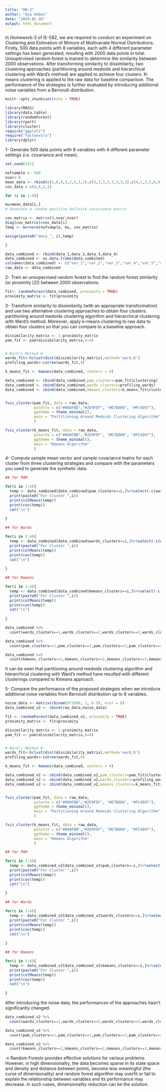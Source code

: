 ```yaml
---
title: "HW-3"
author: "Oya Hoban"
date: "2024-01-16"
output: html_document
---
```


In Homework-3 of IE-582, we are required to conduct an experiment on Clustering and Estimation of Mixture of Multivariate Normal Distributions. 
Firstly, 500 data points with 8 variables, each with 4 different parameter settings has been generated, resulting with 2000 data points in total. Unsupervised random forest is trained to determine the similarity between 2000 observations. After transforming similarity to dissimilarity, two clustering approaches (partitioning around medoids and hierarchical clustering with Ward’s method) are applied to achieve four clusters. K-means clustering is applied to the raw data for baseline comparison. The performance of the strategies is further evaluated by introducing additional noise variables from a Bernoulli distribution.

```r
knitr::opts_chunk$set(echo = TRUE)

library(MASS)
library(data.table)
library(randomForest)
library(rpart)
library(cluster)
require("ggplot2")
require("factoextra")
library(dplyr)
```
1- Generate 500 data points with 8 variables with 4 different parameter settings (i.e. covariance and
mean).
```r

set.seed(331)

nofsample <- 500
nvar<-8
mean_data <- rbind(c(5,6,4,3,2,5,3,1),c(3,3,3,3,3,3,3,3),c(4,1,2,5,6,9,3,4),c(4,4,4,4,3,3,2,2))
cov_data = c(4,5,2,1)

for (i in 1:4){

mu=mean_data[i,]
# Generate a random positive definite covariance matrix

cov_matrix <- matrix(0,nvar,nvar)
diag(cov_matrix)=cov_data[i]
temp <- mvrnorm(nofsample, mu, cov_matrix)

assign(paste0("data_", i),temp)

}

data_combined <- rbind(data_1,data_2,data_3,data_4)
data_combined <- as.data.frame(data_combined)
colnames(data_combined) <- c("var_1","var_2","var_3","var_4","var_5","var_6","var_7","var_8")
raw_data <- data_combined
```



2- Train an unsupervised random forest to find the random forest similarity (or proximity [2]) between
2000 observations.

```r
fit<- randomForest(data_combined, proximity = TRUE)
proximity_matrix <- fit$proximity

```


3- Transform similarity to dissimilarity (with an appropriate transformation) and use two alternative clustering approaches to obtain four clusters: partitioning around medoids clustering algorithm and hierarchical clustering with Ward’s method. Moreover, apply k-means clustering to raw data to obtain four clusters so that you can compare to a baseline approach.
```r
dissimilarity_matrix <- 1-proximity_matrix
pam_fit <- pam(dissimilarity_matrix,k=4)


# Ward’s Method #
wards_fit<-hclust(dist(dissimilarity_matrix),method='ward.D')
profiling_wards<-cutree(wards_fit,4)

k_means_fit <- kmeans(data_combined, centers = 4)

data_combined <- cbind(data_combined,pam_clusters=pam_fit$clustering)
data_combined <- cbind(data_combined,wards_clusters=profiling_wards)
data_combined <- cbind(data_combined,kmeans_clusters=k_means_fit$cluster)



```

```r
fviz_cluster(pam_fit, data = raw_data,
             palette = c("#00AFBB","#2E9FDF", "#E7B800", "#FC4E07"),
             ggtheme = theme_minimal(),
             main = "Partitioning Around Medoids Clustering Algorithm"
             )

fviz_cluster(k_means_fit, data = raw_data,
             palette = c("#00AFBB","#2E9FDF", "#E7B800", "#FC4E07"),
             ggtheme = theme_minimal(),
             main = "Kmeans Algorithm"
             )
```

4- Compute sample mean vector and sample covariance matrix for each cluster from three clustering
strategies and compare with the parameters you used to generate the synthetic data.

```r
## for PAM

for(i in 1:4){
  temp <- data_combined[data_combined$pam_clusters==i,]%>%select(-c(wards_clusters,kmeans_clusters,pam_clusters))
  print(paste0("For Cluster ",i))
  print(colMeans(temp))
  print(cov(temp))
  cat("\n")  
  
}

```

```r
## for Wards

for(i in 1:4){
  temp <- data_combined[data_combined$wards_clusters==i,]%>%select(-c(wards_clusters,kmeans_clusters,pam_clusters))
  print(paste0("For Cluster ",i))
  print(colMeans(temp))
  print(cov(temp))
  cat("\n")  
  
}
```

```r
## for Kmeans

for(i in 1:4){
  temp <- data_combined[data_combined$kmeans_clusters==i,]%>%select(-c(wards_clusters,kmeans_clusters,pam_clusters))
  print(paste0("For Cluster ",i))
  print(colMeans(temp))
  print(cov(temp))
  cat("\n")  
  
}
```

```r
data_combined %>%
  count(wards_clusters==1,wards_clusters==2,wards_clusters==3,wards_clusters==4)

data_combined %>%
  count(pam_clusters==1,pam_clusters==2,pam_clusters==3,pam_clusters==4)

data_combined %>%
  count(kmeans_clusters==1,kmeans_clusters==2,kmeans_clusters==3,kmeans_clusters==4)
```

It can be seen that partitioning around medoids clustering algorithm and hierarchical clustering with Ward’s method have resulted with different clusterings compared to Kmeans approach.


5- Compare the performance of the proposed strategies when we introduce additional noise variables from
Bernoulli distribution up to 8 variables.

```r
noise_data <- matrix(rbinom(8*2000, 1, 0.5), ncol = 8)
data_combined_v2 <- cbind(raw_data,noise_data)

```


```r
fit <- randomForest(data_combined_v2, proximity = TRUE)
proximity_matrix <- fit$proximity

```


```r
dissimilarity_matrix <- 1-proximity_matrix
pam_fit <- pam(dissimilarity_matrix,k=4)


# Ward’s Method #
wards_fit<-hclust(dist(dissimilarity_matrix),method='ward.D')
profiling_wards<-cutree(wards_fit,4)

k_means_fit <- kmeans(data_combined, centers = 4)

data_combined_v2 <- cbind(data_combined_v2,pam_clusters=pam_fit$clustering)
data_combined_v2 <- cbind(data_combined_v2,wards_clusters=profiling_wards)
data_combined_v2 <- cbind(data_combined_v2,kmeans_clusters=k_means_fit$cluster)



```

```r
fviz_cluster(pam_fit, data = raw_data,
             palette = c("#00AFBB","#2E9FDF", "#E7B800", "#FC4E07"),
             ggtheme = theme_minimal(),
             main = "Partitioning Around Medoids Clustering Algorithm"
             )

fviz_cluster(k_means_fit, data = raw_data,
             palette = c("#00AFBB","#2E9FDF", "#E7B800", "#FC4E07"),
             ggtheme = theme_minimal(),
             main = "Kmeans Algorithm"
             )
```


```r
## for PAM

for(i in 1:4){
  temp <- data_combined_v2[data_combined_v2$pam_clusters==i,]%>%select(-c(wards_clusters,kmeans_clusters,pam_clusters))
  print(paste0("For Cluster ",i))
  print(colMeans(temp))
  print(cov(temp))
  cat("\n")  
  
}

```

```r
## for Wards

for(i in 1:4){
  temp <- data_combined_v2[data_combined_v2$wards_clusters==i,]%>%select(-c(wards_clusters,kmeans_clusters,pam_clusters))
  print(paste0("For Cluster ",i))
  print(colMeans(temp))
  print(cov(temp))
  cat("\n")  
  
}
```

```r
## for Kmeans

for(i in 1:4){
  temp <- data_combined_v2[data_combined_v2$kmeans_clusters==i,]%>%select(-c(wards_clusters,kmeans_clusters,pam_clusters))
  print(paste0("For Cluster ",i))
  print(colMeans(temp))
  print(cov(temp))
  cat("\n")  
  
}
```
After introducing the noise data, the performances of the approaches hasn't significantly changed.
```r
data_combined_v2 %>%
  count(wards_clusters==1,wards_clusters==2,wards_clusters==3,wards_clusters==4)

data_combined_v2 %>%
  count(pam_clusters==1,pam_clusters==2,pam_clusters==3,pam_clusters==4)

data_combined_v2 %>%
  count(kmeans_clusters==1,kmeans_clusters==2,kmeans_clusters==3,kmeans_clusters==4)
```

-> Random Forests provides effective solutions for various problems. However, in high dimensionality, the data becomes sparse in its state space and density and distance between
points, become less meaningful (the curse of dimensionality) and random forest algorithm may overfit or fail to explain the relationship between variables and its performance may decrease. In such cases, dimensionality reduction can be the solution.


